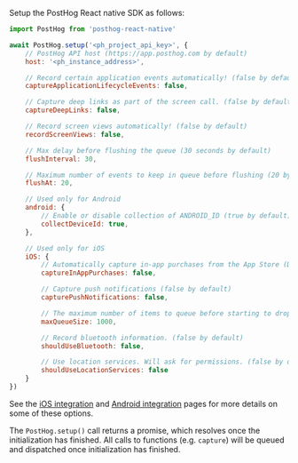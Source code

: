 Setup the PostHog React native SDK as follows:

```js
import PostHog from 'posthog-react-native'

await PostHog.setup('<ph_project_api_key>', {
    // PostHog API host (https://app.posthog.com by default)
    host: '<ph_instance_address>',

    // Record certain application events automatically! (false by default)
    captureApplicationLifecycleEvents: false,

    // Capture deep links as part of the screen call. (false by default)
    captureDeepLinks: false,

    // Record screen views automatically! (false by default)
    recordScreenViews: false,

    // Max delay before flushing the queue (30 seconds by default)
    flushInterval: 30,

    // Maximum number of events to keep in queue before flushing (20 by default)
    flushAt: 20,

    // Used only for Android
    android: {
        // Enable or disable collection of ANDROID_ID (true by default)
        collectDeviceId: true,
    },

    // Used only for iOS
    iOS: {
        // Automatically capture in-app purchases from the App Store (Disabled by default)
        captureInAppPurchases: false,

        // Capture push notifications (false by default)
        capturePushNotifications: false,

        // The maximum number of items to queue before starting to drop old ones. (1000 by default)
        maxQueueSize: 1000,

        // Record bluetooth information. (false by default)
        shouldUseBluetooth: false,

        // Use location services. Will ask for permissions. (false by default)
        shouldUseLocationServices: false
    }
})
```

See the [iOS integration](https://posthog.com/docs/integrate/client/ios) and 
[Android integration](https://posthog.com/docs/integrate/client/android) pages for more details on
some of these options.

The `PostHog.setup()` call returns a promise, which resolves once the initialization
has finished. All calls to functions (e.g. `capture`) will be queued and dispatched once
initialization has finished. 
